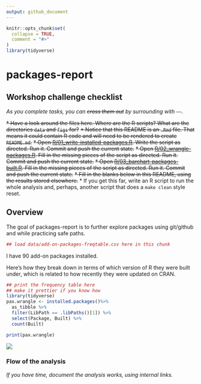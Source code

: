 ```yaml
---
output: github_document
---
```


<!-- README.md is generated from README.Rmd. Please edit that file -->

```r
knitr::opts_chunk$set(
  collapse = TRUE,
  comment = "#>"
)
library(tidyverse)
```

# packages-report

## Workshop challenge checklist

*As you complete tasks, you can ~~cross them out~~ by surrounding with `~~`.*

~~* Have a look around the files here. Where are the R scripts? What are the directories `data` and `figs` for?~~
~~* Notice that this README is an `.Rmd` file. That means it could contain R code and will need to be rendered to create `README.md`.~~
~~* Open [R/01_write-installed-packages.R](R/01_write-installed-packages.R). Write the script as directed. Run it. Commit and push the current state.~~
~~* Open [R/02_wrangle-packages.R](R/02_wrangle-packages.R). Fill in the missing pieces of the script as directed. Run it. Commit and push the current state.~~
~~* Open [R/03_barchart-packages-built.R](R/03_barchart-packages-built.R). Fill in the missing pieces of the script as directed. Run it. Commit and push the current state.~~
~~* Fill in the blanks below in this README, using the results stored elsewhere.~~
* If you get this far, write an R script to run the whole analysis and, perhaps, another script that does a `make clean` style reset.

## Overview

The goal of packages-report is to further explore packages using git/github and 
while practicing safe paths.

```r
## load data/add-on-packages-freqtable.csv here in this chunk
```

I have 90 add-on packages installed.

Here's how they break down in terms of which version of R they were built under, which is related to how recently they were updated on CRAN.

```r
## print the frequency table here
## make it prettier if you know how
library(tidyverse)
pax.wrangle <- installed.packages()%>%
  as_tibble %>%
  filter(LibPath == .libPaths()[1]) %>%
  select(Package, Built) %>%
  count(Built)

print(pax.wrangle)
```

![](figs/built-barchart.png)

### Flow of the analysis

*If you have time, document the analysis works, using internal links.*
